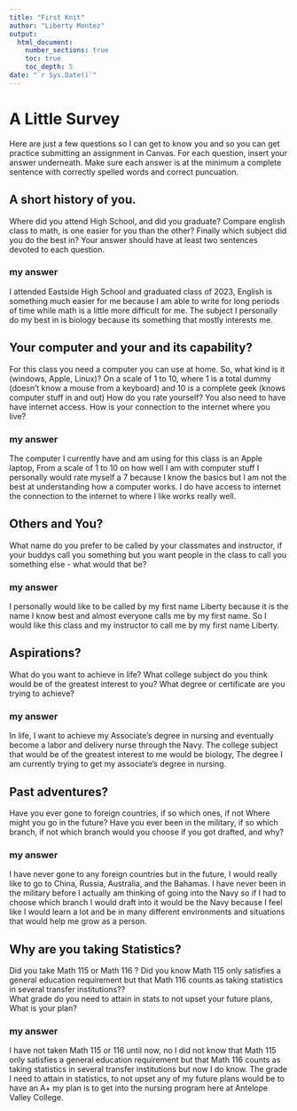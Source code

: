 ```yaml
---
title: "First Knit"
author: "Liberty Montez"
output: 
  html_document:
    number_sections: true
    toc: true
    toc_depth: 5
date: "`r Sys.Date()`"   
---
```


# A Little Survey

Here are just a few questions so I can get to know you and so you can get practice submitting an assignment in Canvas.  For each question, insert your answer underneath. Make sure each answer is at the minimum a complete sentence with correctly spelled words and correct puncuation. 

## A short history of you.  
Where did you attend High School, and did you graduate? Compare english class to math, is one easier for you than the other? Finally which subject did you do the best in? Your answer should have at least two sentences devoted to each question.  
  
### my answer     
  I attended Eastside High School and graduated class of 2023, English is something much easier for me because I am able to write for long periods of time while math is a little more difficult for me. The subject I personally do my best in is biology because its something that mostly interests me.   

     


## Your computer and your and its capability?  
 For this class  you need a computer you can use at home.  So, what kind is it (windows, Apple, Linux)?  On a scale of 1 to 10, where 1 is a total dummy (doesn't know a mouse from a keyboard) and 10 is a complete geek (knows computer stuff in and out) How do you rate yourself?  You also need to have have internet access. How is your connection to the internet where you live?

### my answer   
  The computer I currently have and am using for this class is an Apple laptop, From a scale of 1 to 10 on how well I am with computer stuff I personally would rate myself a 7 because I know the basics but I am not the best at understanding how a computer works. I do have access to internet the connection to the internet to where I like works really well.   
   

## Others and You?   
What name do you prefer to be called by your classmates and instructor, if your buddys call you something but you want people in the class to call you something else - what would that be? 

### my answer     
  I personally would like to be called by my first name Liberty because it is the name I know best and almost everyone calls me by my first name. So I would like this class and my instructor to call me by my first name Liberty.
   
 




## Aspirations?   
What do you want to achieve in life?  What college subject do you think would be of the greatest interest to you? What degree or certificate are you trying to achieve?

### my answer     
  In life, I want to achieve my Associate's degree in nursing and eventually become a labor and delivery nurse through the Navy. The college subject that would be of the greatest interest to me would be biology, The degree I am currently trying to get my associate's degree in nursing.  
   
 




## Past adventures?  
Have you ever gone to foreign countries, if so which ones, if not Where might you go in the future?  Have you ever been in the military, if so which branch, if not which branch would you choose if you got drafted, and why?

### my answer     
  I have never gone to any foreign countries but in the future, I would really like to go to China, Russia, Australia, and the Bahamas. I have never been in the military before I actually am thinking of going into the Navy so if I had to choose which branch I would draft into it would be the Navy because I feel like I would learn a lot and be in many different environments and situations that would help me grow as a person.    
   
  




## Why are you taking Statistics?  
Did you take Math 115 or Math 116 ?  Did you know Math 115 only satisfies a general education requirement but that Math 116 counts as taking statistics in several transfer institutions??  
What grade do you need to attain in stats to not upset your future plans, What is your plan?  
 

### my answer     
 I have not taken Math 115 or 116 until now, no I did not know that Math 115 only satisfies a general education requirement but that Math 116 counts as taking statistics in several transfer institutions but now I do know. The grade I need to attain in statistics, to not upset any of my future plans would be to have an A+ my plan is to get into the nursing program here at Antelope Valley College.  
   
 






  




